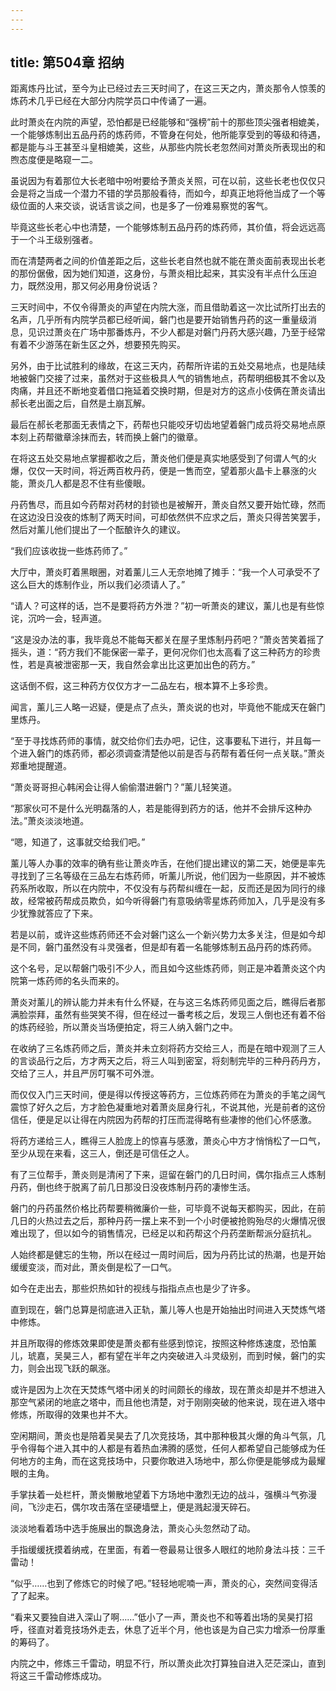 ```yaml
---
---
---
```

title: 第504章 招纳
---



距离炼丹比试，至今为止已经过去三天时间了，在这三天之内，萧炎那令人惊羡的炼药术几乎已经在大部分内院学员口中传诵了一遍。

此时萧炎在内院的声望，恐怕都是已经能够和“强榜”前十的那些顶尖强者相媲美，一个能够炼制出五品丹药的炼药师，不管身在何处，他所能享受到的等级和待遇，都是能与斗王甚至斗皇相媲美，这些，从那些内院长老忽然间对萧炎所表现出的和煦态度便是略窥一二。

虽说因为有着那位大长老暗中吩咐要给予萧炎关照，可在以前，这些长老也仅仅只会是将之当成一个潜力不错的学员那般看待，而如今，却真正地将他当成了一个等级位面的人来交谈，说话言谈之间，也是多了一份难易察觉的客气。

毕竟这些长老心中也清楚，一个能够炼制五品丹药的炼药师，其价值，将会远远高于一个斗王级别强者。

而在清楚两者之间的价值差距之后，这些长老自然也就不能在萧炎面前表现出长老的那份倨傲，因为她们知道，这身份，与萧炎相比起来，其实没有半点什么压迫力，既然没用，那又何必用身份说话？

三天时间中，不仅令得萧炎的声望在内院大涨，而且借助着这一次比试所打出去的名声，几乎所有内院学员都已经听闻，磐门也是要开始销售丹药的这一重量级消息，见识过萧炎在广场中那番炼丹，不少人都是对磐门丹药大感兴趣，乃至于经常有着不少游荡在新生区之外，想要预先购买。

另外，由于比试胜利的缘故，在这三天内，药帮所许诺的五处交易地点，也是陆续地被磐门交接了过来，虽然对于这些极具人气的销售地点，药帮明细极其不舍以及肉痛，并且还不断地变着借口拖延着交换时期，但是对方的这点小伎俩在萧炎请出郝长老出面之后，自然是土崩瓦解。

最后在郝长老那面无表情之下，药帮也只能咬牙切齿地望着磐门成员将交易地点原本刻上药帮徽章涂抹而去，转而换上磐门的徽章。

在将这五处交易地点掌握都收之后，萧炎他们便是真实地感受到了何谓人气的火爆，仅仅一天时间，将近两百枚丹药，便是一售而空，望着那火晶卡上暴涨的火能，萧炎几人都是忍不住有些傻眼。

丹药售尽，而且如今药帮对药材的封锁也是被解开，萧炎自然又要开始忙碌，然而在这边没日没夜的炼制了两天时间，可却依然供不应求之后，萧炎只得苦笑罢手，然后对薰儿他们提出了一个酝酿许久的建议。

“我们应该收拢一些炼药师了。”

大厅中，萧炎盯着黑眼圈，对着薰儿三人无奈地摊了摊手：“我一个人可承受不了这么巨大的炼制作业，所以我们必须请人了。”

“请人？可这样的话，岂不是要将药方外泄？”初一听萧炎的建议，薰儿也是有些惊诧，沉吟一会，轻声道。

“这是没办法的事，我毕竟总不能每天都关在屋子里炼制丹药吧？”萧炎苦笑着摇了摇头，道：“药方我们不能保密一辈子，更何况你们也太高看了这三种药方的珍贵性，若是真被泄密那一天，我自然会拿出比这更加出色的药方。”

这话倒不假，这三种药方仅仅方才一二品左右，根本算不上多珍贵。

闻言，薰儿三人略一迟疑，便是点了点头，萧炎说的也对，毕竟他不能成天在磐门里炼丹。

“至于寻找炼药师的事情，就交给你们去办吧，记住，这事要私下进行，并且每一个进入磐门的炼药师，都必须调查清楚他以前是否与药帮有着任何一点关联。”萧炎郑重地提醒道。

“萧炎哥哥担心韩闲会让得人偷偷潜进磐门？”薰儿轻笑道。

“那家伙可不是什么光明磊落的人，若是能得到药方的话，他并不会排斥这种办法。”萧炎淡淡地道。

“嗯，知道了，这事就交给我们吧。”

薰儿等人办事的效率的确有些让萧炎咋舌，在他们提出建议的第二天，她便是率先寻找到了三名等级在三品左右炼药师，听薰儿所说，他们因为一些原因，并不被炼药系所收取，所以在内院中，不仅没有与药帮纠缠在一起，反而还是因为同行的缘故，经常被药帮成员欺负，如今听得磐门有意吸纳零星炼药师加入，几乎是没有多少犹豫就答应了下来。

若是以前，或许这些炼药师还不会对磐门这么一个新兴势力太多关注，但是如今却是不同，磐门虽然没有斗灵强者，但是却有着一名能够炼制五品丹药的炼药师。

这个名号，足以帮磐门吸引不少人，而且如今这些炼药师，则正是冲着萧炎这个内院第一炼药师的名头而来的。

萧炎对薰儿的辨认能力并未有什么怀疑，在与这三名炼药师见面之后，瞧得后者那满脸崇拜，虽然有些哭笑不得，但在经过一番考核之后，发现三人倒也还有着不俗的炼药经验，所以萧炎当场便拍定，将三人纳入磐门之中。

在收纳了三名炼药师之后，萧炎并未立刻将药方交给三人，而是在暗中观测了三人的言谈品行之后，方才两天之后，将三人叫到密室，将刻制完毕的三种丹药丹方，交给了三人，并且严厉叮嘱不可外泄。

而仅仅入门三天时间，便是得以传授这等药方，三位炼药师在为萧炎的手笔之阔气震惊了好久之后，方才脸色凝重地对着萧炎屈身行礼，不说其他，光是前者的这份信任，便是足以让得在内院因为药帮的打压而混得略有些凄惨的他们心怀感激。

将药方递给三人，瞧得三人脸庞上的惊喜与感激，萧炎心中方才悄悄松了一口气，至少从现在来看，这三人，倒还是可信任之人。

有了三位帮手，萧炎则是清闲了下来，逗留在磐门的几日时间，偶尔指点三人炼制丹药，倒也终于脱离了前几日那没日没夜炼制丹药的凄惨生活。

磐门的丹药虽然价格比药帮要稍微廉价一些，可毕竟不说每天都购买，因此，在前几日的火热过去之后，那种丹药一摆上来不到一个小时便被抢购殆尽的火爆情况很难出现了，但以如今的销售情况，已经足以和药帮这个丹药垄断帮派分庭抗礼。

人始终都是健忘的生物，所以在经过一周时间后，因为丹药比试的热潮，也是开始缓缓变淡，而对此，萧炎倒是松了一口气。

如今在走出去，那些炽热如针的视线与指指点点也是少了许多。

直到现在，磐门总算是彻底进入正轨，薰儿等人也是开始抽出时间进入天焚炼气塔中修炼。

并且所取得的修炼效果即使是萧炎都有些感到惊诧，按照这种修炼速度，恐怕薰儿，琥嘉，吴昊三人，都有望在半年之内突破进入斗灵级别，而到时候，磐门的实力，则会出现飞跃的飙涨。

或许是因为上次在天焚炼气塔中闭关的时间颇长的缘故，现在萧炎却是并不想进入那空气紧闭的地底之塔中，而且他也清楚，对于刚刚突破的他来说，现在进入塔中修炼，所取得的效果也并不大。

空闲期间，萧炎也是陪着吴昊去了几次竞技场，其中那种极其火爆的角斗气氛，几乎令得每个进入其中的人都是有着热血沸腾的感觉，任何人都希望自己能够成为任何地方的主角，而在这竞技场中，只要你敢进入场地中，那么你便是能够成为最耀眼的主角。

手掌扶着一处栏杆，萧炎懒散地望着下方场地中激烈无边的战斗，强横斗气弥漫间，飞沙走石，偶尔攻击落在坚硬墙壁上，便是溅起漫天碎石。

淡淡地看着场中选手施展出的飘逸身法，萧炎心头忽然动了动。

手指缓缓抚摸着纳戒，在里面，有着一卷最易让很多人眼红的地阶身法斗技：三千雷动！

“似乎……也到了修炼它的时候了吧。”轻轻地呢喃一声，萧炎的心，突然间变得活了了起来。

“看来又要独自进入深山了啊……”低小了一声，萧炎也不和等着出场的吴昊打招呼，径直对着竞技场外走去，休息了近半个月，他也该是为自己实力增添一份厚重的筹码了。

内院之中，修炼三千雷动，明显不行，所以萧炎此次打算独自进入茫茫深山，直到将这三千雷动修炼成功。